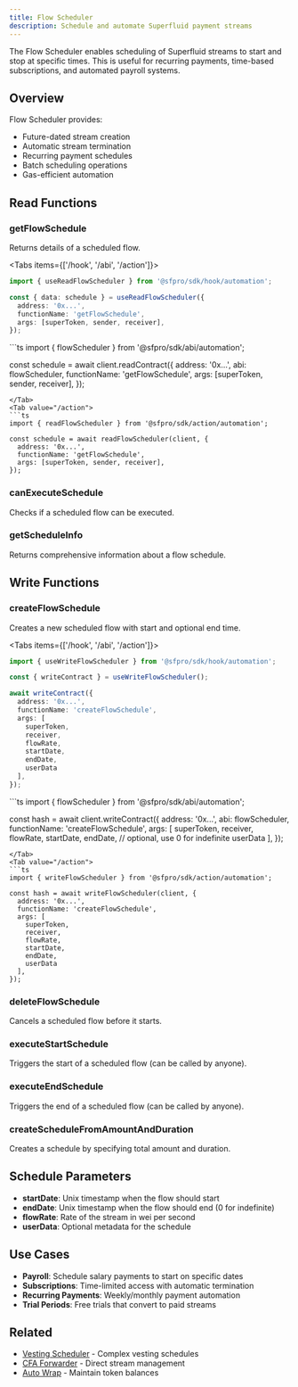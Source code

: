 ```yaml
---
title: Flow Scheduler
description: Schedule and automate Superfluid payment streams
---
```



The Flow Scheduler enables scheduling of Superfluid streams to start and stop at specific times. This is useful for recurring payments, time-based subscriptions, and automated payroll systems.

## Overview

Flow Scheduler provides:
- Future-dated stream creation
- Automatic stream termination
- Recurring payment schedules
- Batch scheduling operations
- Gas-efficient automation

## Read Functions

### getFlowSchedule

Returns details of a scheduled flow.

<Tabs items={['/hook', '/abi', '/action']}>
<Tab value="/hook">
```ts
import { useReadFlowScheduler } from '@sfpro/sdk/hook/automation';

const { data: schedule } = useReadFlowScheduler({
  address: '0x...',
  functionName: 'getFlowSchedule',
  args: [superToken, sender, receiver],
});
```
</Tab>
<Tab value="/abi">
```ts
import { flowScheduler } from '@sfpro/sdk/abi/automation';

const schedule = await client.readContract({
  address: '0x...',
  abi: flowScheduler,
  functionName: 'getFlowSchedule',
  args: [superToken, sender, receiver],
});
```
</Tab>
<Tab value="/action">
```ts
import { readFlowScheduler } from '@sfpro/sdk/action/automation';

const schedule = await readFlowScheduler(client, {
  address: '0x...',
  functionName: 'getFlowSchedule',
  args: [superToken, sender, receiver],
});
```
</Tab>
</Tabs>

### canExecuteSchedule

Checks if a scheduled flow can be executed.

### getScheduleInfo

Returns comprehensive information about a flow schedule.

## Write Functions

### createFlowSchedule

Creates a new scheduled flow with start and optional end time.

<Tabs items={['/hook', '/abi', '/action']}>
<Tab value="/hook">
```ts
import { useWriteFlowScheduler } from '@sfpro/sdk/hook/automation';

const { writeContract } = useWriteFlowScheduler();

await writeContract({
  address: '0x...',
  functionName: 'createFlowSchedule',
  args: [
    superToken,
    receiver,
    flowRate,
    startDate,
    endDate,
    userData
  ],
});
```
</Tab>
<Tab value="/abi">
```ts
import { flowScheduler } from '@sfpro/sdk/abi/automation';

const hash = await client.writeContract({
  address: '0x...',
  abi: flowScheduler,
  functionName: 'createFlowSchedule',
  args: [
    superToken,
    receiver,
    flowRate,
    startDate,
    endDate, // optional, use 0 for indefinite
    userData
  ],
});
```
</Tab>
<Tab value="/action">
```ts
import { writeFlowScheduler } from '@sfpro/sdk/action/automation';

const hash = await writeFlowScheduler(client, {
  address: '0x...',
  functionName: 'createFlowSchedule',
  args: [
    superToken,
    receiver,
    flowRate,
    startDate,
    endDate,
    userData
  ],
});
```
</Tab>
</Tabs>

### deleteFlowSchedule

Cancels a scheduled flow before it starts.

### executeStartSchedule

Triggers the start of a scheduled flow (can be called by anyone).

### executeEndSchedule

Triggers the end of a scheduled flow (can be called by anyone).

### createScheduleFromAmountAndDuration

Creates a schedule by specifying total amount and duration.

## Schedule Parameters

- **startDate**: Unix timestamp when the flow should start
- **endDate**: Unix timestamp when the flow should end (0 for indefinite)
- **flowRate**: Rate of the stream in wei per second
- **userData**: Optional metadata for the schedule

## Use Cases

- **Payroll**: Schedule salary payments to start on specific dates
- **Subscriptions**: Time-limited access with automatic termination
- **Recurring Payments**: Weekly/monthly payment automation
- **Trial Periods**: Free trials that convert to paid streams

## Related

- [Vesting Scheduler](/docs/api/automation/vesting-scheduler) - Complex vesting schedules
- [CFA Forwarder](/docs/api/main/cfa-forwarder) - Direct stream management
- [Auto Wrap](/docs/api/automation/auto-wrap) - Maintain token balances